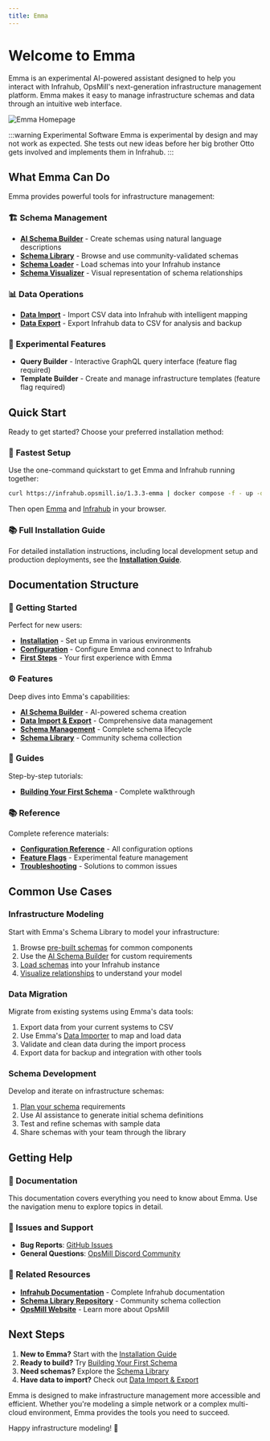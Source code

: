 ```yaml
---
title: Emma
---
```


# Welcome to Emma

Emma is an experimental AI-powered assistant designed to help you interact with Infrahub, OpsMill's next-generation infrastructure management platform. Emma makes it easy to manage infrastructure schemas and data through an intuitive web interface.

![Emma Homepage](static/home_page.png)

:::warning Experimental Software
Emma is experimental by design and may not work as expected. She tests out new ideas before her big brother Otto gets involved and implements them in Infrahub.
:::

## What Emma Can Do

Emma provides powerful tools for infrastructure management:

### 🏗️ **Schema Management**

- **[AI Schema Builder](./features/schema-builder)** - Create schemas using natural language descriptions
- **[Schema Library](./features/schema-library)** - Browse and use community-validated schemas
- **[Schema Loader](./features/schema-management)** - Load schemas into your Infrahub instance
- **[Schema Visualizer](./features/schema-management)** - Visual representation of schema relationships

### 📊 **Data Operations**

- **[Data Import](./features/data-import-export)** - Import CSV data into Infrahub with intelligent mapping
- **[Data Export](./features/data-import-export)** - Export Infrahub data to CSV for analysis and backup

### 🔬 **Experimental Features**

- **Query Builder** - Interactive GraphQL query interface (feature flag required)
- **Template Builder** - Create and manage infrastructure templates (feature flag required)

## Quick Start

Ready to get started? Choose your preferred installation method:

### 🚀 **Fastest Setup**

Use the one-command quickstart to get Emma and Infrahub running together:

```bash
curl https://infrahub.opsmill.io/1.3.3-emma | docker compose -f - up -d
```

Then open [Emma](http://localhost:8501) and [Infrahub](http://localhost:8000) in your browser.

### 📚 **Full Installation Guide**

For detailed installation instructions, including local development setup and production deployments, see the **[Installation Guide](./getting-started/installation)**.

## Documentation Structure

### 🚀 Getting Started

Perfect for new users:

- **[Installation](./getting-started/installation)** - Set up Emma in various environments
- **[Configuration](./getting-started/configuration)** - Configure Emma and connect to Infrahub
- **[First Steps](./getting-started/first-steps)** - Your first experience with Emma

### ⚙️ Features

Deep dives into Emma's capabilities:

- **[AI Schema Builder](./features/schema-builder)** - AI-powered schema creation
- **[Data Import & Export](./features/data-import-export)** - Comprehensive data management
- **[Schema Management](./features/schema-management)** - Complete schema lifecycle
- **[Schema Library](./features/schema-library)** - Community schema collection

### 📖 Guides

Step-by-step tutorials:

- **[Building Your First Schema](./guides/building-your-first-schema)** - Complete walkthrough

### 📚 Reference

Complete reference materials:

- **[Configuration Reference](./reference/configuration)** - All configuration options
- **[Feature Flags](./reference/feature-flags)** - Experimental feature management
- **[Troubleshooting](./reference/troubleshooting)** - Solutions to common issues

## Common Use Cases

### Infrastructure Modeling

Start with Emma's Schema Library to model your infrastructure:

1. Browse [pre-built schemas](./features/schema-library) for common components
2. Use the [AI Schema Builder](./features/schema-builder) for custom requirements
3. [Load schemas](./features/schema-management) into your Infrahub instance
4. [Visualize relationships](./features/schema-management) to understand your model

### Data Migration

Migrate from existing systems using Emma's data tools:

1. Export data from your current systems to CSV
2. Use Emma's [Data Importer](./features/data-import-export) to map and load data
3. Validate and clean data during the import process
4. Export data for backup and integration with other tools

### Schema Development

Develop and iterate on infrastructure schemas:

1. [Plan your schema](./guides/building-your-first-schema) requirements
2. Use AI assistance to generate initial schema definitions
3. Test and refine schemas with sample data
4. Share schemas with your team through the library

## Getting Help

### 📖 Documentation

This documentation covers everything you need to know about Emma. Use the navigation menu to explore topics in detail.

### 🐛 Issues and Support

- **Bug Reports**: [GitHub Issues](https://github.com/opsmill/emma/issues)
- **General Questions**: [OpsMill Discord Community](https://discord.gg/opsmill)

### 🔗 Related Resources

- **[Infrahub Documentation](https://docs.infrahub.app)** - Complete Infrahub documentation
- **[Schema Library Repository](https://github.com/opsmill/schema-library)** - Community schema collection
- **[OpsMill Website](https://opsmill.com)** - Learn more about OpsMill

## Next Steps

1. **New to Emma?** Start with the [Installation Guide](./getting-started/installation)
2. **Ready to build?** Try [Building Your First Schema](./guides/building-your-first-schema)
3. **Need schemas?** Explore the [Schema Library](./features/schema-library)
4. **Have data to import?** Check out [Data Import & Export](./features/data-import-export)

Emma is designed to make infrastructure management more accessible and efficient. Whether you're modeling a simple network or a complex multi-cloud environment, Emma provides the tools you need to succeed.

Happy infrastructure modeling! 🚀